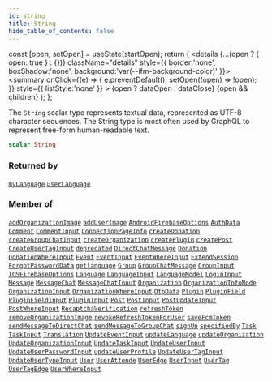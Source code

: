 ```yaml
---
id: string
title: String
hide_table_of_contents: false
---
```







  const [open, setOpen] = useState(startOpen);
  return (
    <details {...(open ? { open: true } : {})} className="details" style={{ border:'none', boxShadow:'none', background:'var(--ifm-background-color)' }}>
      <summary
        onClick={(e) => {
          e.preventDefault();
          setOpen((open) => !open);
        }}
        style={{ listStyle:'none' }}
      >
      {open ? dataOpen : dataClose}
      </summary>
      {open && children}
    </details>
  );
};




The `String` scalar type represents textual data, represented as UTF-8 character sequences. The String type is most often used by GraphQL to represent free-form human-readable text.


```graphql
scalar String
```




### Returned by

[`myLanguage`](/schema/queries/my-language)  <Badge class="secondary" text="query"/><Bullet />[`userLanguage`](/schema/queries/user-language)  <Badge class="secondary" text="query"/>

### Member of

[`addOrganizationImage`](/schema/mutations/add-organization-image)  <Badge class="secondary" text="mutation"/><Bullet />[`addUserImage`](/schema/mutations/add-user-image)  <Badge class="secondary" text="mutation"/><Bullet />[`AndroidFirebaseOptions`](/schema/objects/android-firebase-options)  <Badge class="secondary" text="object"/><Bullet />[`AuthData`](/schema/objects/auth-data)  <Badge class="secondary" text="object"/><Bullet />[`Comment`](/schema/objects/comment)  <Badge class="secondary" text="object"/><Bullet />[`CommentInput`](/schema/inputs/comment-input)  <Badge class="secondary" text="input"/><Bullet />[`ConnectionPageInfo`](/schema/objects/connection-page-info)  <Badge class="secondary" text="object"/><Bullet />[`createDonation`](/schema/mutations/create-donation)  <Badge class="secondary" text="mutation"/><Bullet />[`createGroupChatInput`](/schema/inputs/create-group-chat-input)  <Badge class="secondary" text="input"/><Bullet />[`createOrganization`](/schema/mutations/create-organization)  <Badge class="secondary" text="mutation"/><Bullet />[`createPlugin`](/schema/mutations/create-plugin)  <Badge class="secondary" text="mutation"/><Bullet />[`createPost`](/schema/mutations/create-post)  <Badge class="secondary" text="mutation"/><Bullet />[`CreateUserTagInput`](/schema/inputs/create-user-tag-input)  <Badge class="secondary" text="input"/><Bullet />[`deprecated`](/schema/directives/deprecated)  <Badge class="secondary" text="directive"/><Bullet />[`DirectChatMessage`](/schema/objects/direct-chat-message)  <Badge class="secondary" text="object"/><Bullet />[`Donation`](/schema/objects/donation)  <Badge class="secondary" text="object"/><Bullet />[`DonationWhereInput`](/schema/inputs/donation-where-input)  <Badge class="secondary" text="input"/><Bullet />[`Event`](/schema/objects/event)  <Badge class="secondary" text="object"/><Bullet />[`EventInput`](/schema/inputs/event-input)  <Badge class="secondary" text="input"/><Bullet />[`EventWhereInput`](/schema/inputs/event-where-input)  <Badge class="secondary" text="input"/><Bullet />[`ExtendSession`](/schema/objects/extend-session)  <Badge class="secondary" text="object"/><Bullet />[`ForgotPasswordData`](/schema/inputs/forgot-password-data)  <Badge class="secondary" text="input"/><Bullet />[`getlanguage`](/schema/queries/getlanguage)  <Badge class="secondary" text="query"/><Bullet />[`Group`](/schema/objects/group)  <Badge class="secondary" text="object"/><Bullet />[`GroupChatMessage`](/schema/objects/group-chat-message)  <Badge class="secondary" text="object"/><Bullet />[`GroupInput`](/schema/inputs/group-input)  <Badge class="secondary" text="input"/><Bullet />[`IOSFirebaseOptions`](/schema/objects/iosfirebase-options)  <Badge class="secondary" text="object"/><Bullet />[`Language`](/schema/objects/language)  <Badge class="secondary" text="object"/><Bullet />[`LanguageInput`](/schema/inputs/language-input)  <Badge class="secondary" text="input"/><Bullet />[`LanguageModel`](/schema/objects/language-model)  <Badge class="secondary" text="object"/><Bullet />[`LoginInput`](/schema/inputs/login-input)  <Badge class="secondary" text="input"/><Bullet />[`Message`](/schema/objects/message)  <Badge class="secondary" text="object"/><Bullet />[`MessageChat`](/schema/objects/message-chat)  <Badge class="secondary" text="object"/><Bullet />[`MessageChatInput`](/schema/inputs/message-chat-input)  <Badge class="secondary" text="input"/><Bullet />[`Organization`](/schema/objects/organization)  <Badge class="secondary" text="object"/><Bullet />[`OrganizationInfoNode`](/schema/objects/organization-info-node)  <Badge class="secondary" text="object"/><Bullet />[`OrganizationInput`](/schema/inputs/organization-input)  <Badge class="secondary" text="input"/><Bullet />[`OrganizationWhereInput`](/schema/inputs/organization-where-input)  <Badge class="secondary" text="input"/><Bullet />[`OtpData`](/schema/objects/otp-data)  <Badge class="secondary" text="object"/><Bullet />[`Plugin`](/schema/objects/plugin)  <Badge class="secondary" text="object"/><Bullet />[`PluginField`](/schema/objects/plugin-field)  <Badge class="secondary" text="object"/><Bullet />[`PluginFieldInput`](/schema/inputs/plugin-field-input)  <Badge class="secondary" text="input"/><Bullet />[`PluginInput`](/schema/inputs/plugin-input)  <Badge class="secondary" text="input"/><Bullet />[`Post`](/schema/objects/post)  <Badge class="secondary" text="object"/><Bullet />[`PostInput`](/schema/inputs/post-input)  <Badge class="secondary" text="input"/><Bullet />[`PostUpdateInput`](/schema/inputs/post-update-input)  <Badge class="secondary" text="input"/><Bullet />[`PostWhereInput`](/schema/inputs/post-where-input)  <Badge class="secondary" text="input"/><Bullet />[`RecaptchaVerification`](/schema/inputs/recaptcha-verification)  <Badge class="secondary" text="input"/><Bullet />[`refreshToken`](/schema/mutations/refresh-token)  <Badge class="secondary" text="mutation"/><Bullet />[`removeOrganizationImage`](/schema/mutations/remove-organization-image)  <Badge class="secondary" text="mutation"/><Bullet />[`revokeRefreshTokenForUser`](/schema/mutations/revoke-refresh-token-for-user)  <Badge class="secondary" text="mutation"/><Bullet />[`saveFcmToken`](/schema/mutations/save-fcm-token)  <Badge class="secondary" text="mutation"/><Bullet />[`sendMessageToDirectChat`](/schema/mutations/send-message-to-direct-chat)  <Badge class="secondary" text="mutation"/><Bullet />[`sendMessageToGroupChat`](/schema/mutations/send-message-to-group-chat)  <Badge class="secondary" text="mutation"/><Bullet />[`signUp`](/schema/mutations/sign-up)  <Badge class="secondary" text="mutation"/><Bullet />[`specifiedBy`](/schema/directives/specified-by)  <Badge class="secondary" text="directive"/><Bullet />[`Task`](/schema/objects/task)  <Badge class="secondary" text="object"/><Bullet />[`TaskInput`](/schema/inputs/task-input)  <Badge class="secondary" text="input"/><Bullet />[`Translation`](/schema/objects/translation)  <Badge class="secondary" text="object"/><Bullet />[`UpdateEventInput`](/schema/inputs/update-event-input)  <Badge class="secondary" text="input"/><Bullet />[`updateLanguage`](/schema/mutations/update-language)  <Badge class="secondary" text="mutation"/><Bullet />[`updateOrganization`](/schema/mutations/update-organization)  <Badge class="secondary" text="mutation"/><Bullet />[`UpdateOrganizationInput`](/schema/inputs/update-organization-input)  <Badge class="secondary" text="input"/><Bullet />[`UpdateTaskInput`](/schema/inputs/update-task-input)  <Badge class="secondary" text="input"/><Bullet />[`UpdateUserInput`](/schema/inputs/update-user-input)  <Badge class="secondary" text="input"/><Bullet />[`UpdateUserPasswordInput`](/schema/inputs/update-user-password-input)  <Badge class="secondary" text="input"/><Bullet />[`updateUserProfile`](/schema/mutations/update-user-profile)  <Badge class="secondary" text="mutation"/><Bullet />[`UpdateUserTagInput`](/schema/inputs/update-user-tag-input)  <Badge class="secondary" text="input"/><Bullet />[`UpdateUserTypeInput`](/schema/inputs/update-user-type-input)  <Badge class="secondary" text="input"/><Bullet />[`User`](/schema/objects/user)  <Badge class="secondary" text="object"/><Bullet />[`UserAttende`](/schema/objects/user-attende)  <Badge class="secondary" text="object"/><Bullet />[`UserEdge`](/schema/objects/user-edge)  <Badge class="secondary" text="object"/><Bullet />[`UserInput`](/schema/inputs/user-input)  <Badge class="secondary" text="input"/><Bullet />[`UserTag`](/schema/objects/user-tag)  <Badge class="secondary" text="object"/><Bullet />[`UserTagEdge`](/schema/objects/user-tag-edge)  <Badge class="secondary" text="object"/><Bullet />[`UserWhereInput`](/schema/inputs/user-where-input)  <Badge class="secondary" text="input"/>

